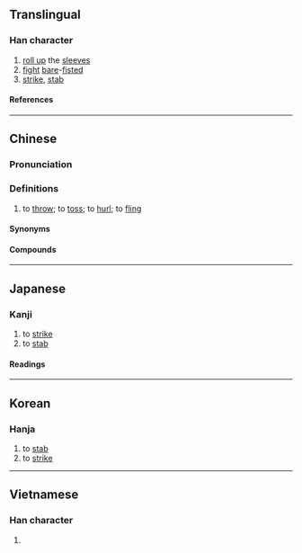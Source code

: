 {{character info}}
==Translingual==

===Han character===
{{Han char|rn=64|rad=手|as=09|sn=12|four=54011|canj=QTMV|ids=⿰扌甚}}

# [[roll up]] the [[sleeve]]s
# [[fight]] [[bare]]-[[fist]]ed
# [[strike]], [[stab]]

====References====
{{Han ref|kx=0442.030|dkj=12350|dj=0793.050|hdz=31911.080|uh=63D5}}

----

==Chinese==
{{zh-forms|alt=抌,鈂}}

===Pronunciation===
{{zh-pron
|m=zhèn
|m-s=
|dg=
|c=zam3
|c-t=
|g=
|h=pfs=
|j=
|mb=
|md=
|mn=xm,zz,tw,ph:tìm/xm,zz,ph:thìm/qz:tàm
|mn-t=
|w=
|x=
|mc=y
|oc=y
|cat=n
}}

===Definitions===
{{zh-hanzi}}

# {{lb|zh|Hokkien}} to [[throw]]; to [[toss]]; to [[hurl]]; to [[fling]]

====Synonyms====
{{zh-dial|扔}}

====Compounds====
{{zh-der|揕頭|揕交螺|揕捒}}

----

==Japanese==

===Kanji===
{{ja-kanji|grade=|rs=手09}}

# to [[strike]]
# to [[stab]]

====Readings====
{{ja-readings
|on=ちん
|kun=うつ, さす
}}

----

==Korean==

===Hanja===
{{ko-hanja|hangeul=[[침]]|eumhun=|rv=chim|mr=ch'im|y=chim}}

# to [[stab]]
# to [[strike]]

----

==Vietnamese==

===Han character===
{{vi-readings|rs=手09|reading=chạm}}

# {{rfdef|vi|sort=手09}}